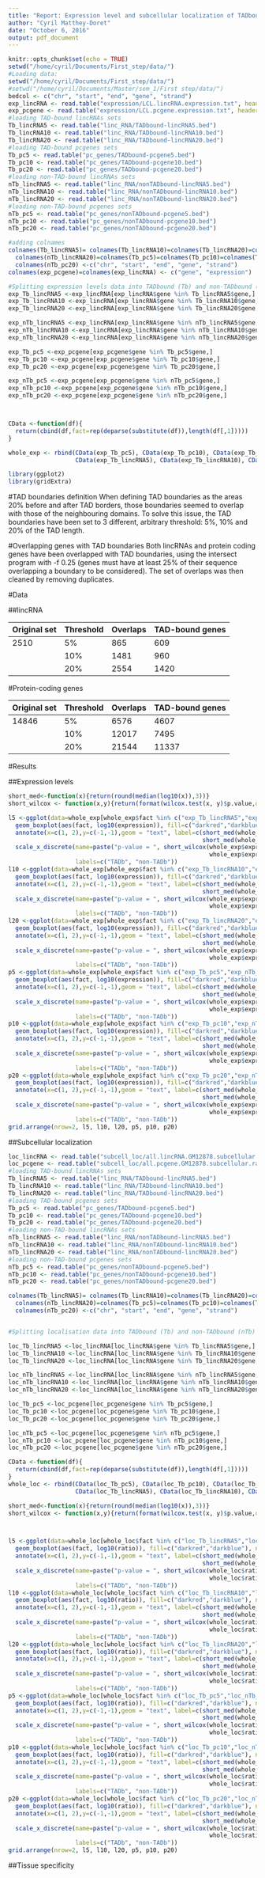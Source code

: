```yaml
---
title: "Report: Expression level and subcellular localization of TADbound and non-TADbound lincRNAs."
author: "Cyril Matthey-Doret"
date: "October 6, 2016"
output: pdf_document
---
```


```r
knitr::opts_chunk$set(echo = TRUE)
setwd("/home/cyril/Documents/First_step/data/")
#Loading data:
setwd("/home/cyril/Documents/First_step/data/")
#setwd("/home/cyril/Documents/Master/sem_1/First step/data/")
bedcol <- c("chr", "start", "end", "gene", "strand")
exp_lincRNA <- read.table("expression/LCL.lincRNA.expression.txt", header = F)
exp_pcgene <- read.table("expression/LCL.pcgene.expression.txt", header = F)
#loading TAD-bound lincRNAs sets
Tb_lincRNA5 <- read.table("linc_RNA/TADbound-lincRNA5.bed")
Tb_lincRNA10 <- read.table("linc_RNA/TADbound-lincRNA10.bed")
Tb_lincRNA20 <- read.table("linc_RNA/TADbound-lincRNA20.bed")
#loading TAD-bound pcgenes sets
Tb_pc5 <- read.table("pc_genes/TADbound-pcgene5.bed")
Tb_pc10 <- read.table("pc_genes/TADbound-pcgene10.bed")
Tb_pc20 <- read.table("pc_genes/TADbound-pcgene20.bed")
#loading non-TAD-bound lincRNAs sets
nTb_lincRNA5 <- read.table("linc_RNA/nonTADbound-lincRNA5.bed")
nTb_lincRNA10 <- read.table("linc_RNA/nonTADbound-lincRNA10.bed")
nTb_lincRNA20 <- read.table("linc_RNA/nonTADbound-lincRNA20.bed")
#loading non-TAD-bound pcgenes sets
nTb_pc5 <- read.table("pc_genes/nonTADbound-pcgene5.bed")
nTb_pc10 <- read.table("pc_genes/nonTADbound-pcgene10.bed")
nTb_pc20 <- read.table("pc_genes/nonTADbound-pcgene20.bed")

#adding colnames
colnames(Tb_lincRNA5)= colnames(Tb_lincRNA10)=colnames(Tb_lincRNA20)=colnames(nTb_lincRNA5)=colnames(nTb_lincRNA10)=
  colnames(nTb_lincRNA20)=colnames(Tb_pc5)=colnames(Tb_pc10)=colnames(Tb_pc20)=colnames(nTb_pc5)=colnames(nTb_pc10)=
  colnames(nTb_pc20) <-c("chr", "start", "end", "gene", "strand")
colnames(exp_pcgene)=colnames(exp_lincRNA) <- c("gene", "expression")

#Splitting expression levels data into TADbound (Tb) and non-TADbound (nTb)
exp_Tb_lincRNA5 <-exp_lincRNA[exp_lincRNA$gene %in% Tb_lincRNA5$gene,]
exp_Tb_lincRNA10 <-exp_lincRNA[exp_lincRNA$gene %in% Tb_lincRNA10$gene,]
exp_Tb_lincRNA20 <-exp_lincRNA[exp_lincRNA$gene %in% Tb_lincRNA20$gene,]

exp_nTb_lincRNA5 <-exp_lincRNA[exp_lincRNA$gene %in% nTb_lincRNA5$gene,]
exp_nTb_lincRNA10 <-exp_lincRNA[exp_lincRNA$gene %in% nTb_lincRNA10$gene,]
exp_nTb_lincRNA20 <-exp_lincRNA[exp_lincRNA$gene %in% nTb_lincRNA20$gene,]

exp_Tb_pc5 <-exp_pcgene[exp_pcgene$gene %in% Tb_pc5$gene,]
exp_Tb_pc10 <-exp_pcgene[exp_pcgene$gene %in% Tb_pc10$gene,]
exp_Tb_pc20 <-exp_pcgene[exp_pcgene$gene %in% Tb_pc20$gene,]

exp_nTb_pc5 <-exp_pcgene[exp_pcgene$gene %in% nTb_pc5$gene,]
exp_nTb_pc10 <-exp_pcgene[exp_pcgene$gene %in% nTb_pc10$gene,]
exp_nTb_pc20 <-exp_pcgene[exp_pcgene$gene %in% nTb_pc20$gene,]



CData <-function(df){
  return(cbind(df,fact=rep(deparse(substitute(df)),length(df[,1]))))
}

whole_exp <- rbind(CData(exp_Tb_pc5), CData(exp_Tb_pc10), CData(exp_Tb_pc20), CData(exp_nTb_pc5), CData(exp_nTb_pc10), CData(exp_nTb_pc20),
                   CData(exp_Tb_lincRNA5), CData(exp_Tb_lincRNA10), CData(exp_Tb_lincRNA20), CData(exp_nTb_lincRNA5), CData(exp_nTb_lincRNA10), CData(exp_nTb_lincRNA20))

library(ggplot2)
library(gridExtra)
```
#TAD boundaries definition
When defining TAD boundaries as the areas 20% before and after TAD borders, those boundaries seemed to overlap with those of the neighbouring domains. To solve this issue, the TAD boundaries have been set to 3 different, arbitrary threshold: 5%, 10% and 20% of the TAD length.

#Overlapping genes with TAD boundaries
Both lincRNAs and protein coding genes have been overlapped with TAD boundaries, using the intersect program with -f 0.25 (genes must have at least 25% of their sequence overlapping a boundary to be considered). The set of overlaps was then cleaned by removing duplicates.

#Data

##lincRNA

Original set|Threshold|Overlaps|TAD-bound genes
------------|---------|--------|-----
2510|5%|865|609
||10%|1481|960
||20%|2554|1420

#Protein-coding genes

Original set|Threshold|Overlaps|TAD-bound genes
------------|---------|--------|-----
14846|5%|6576|4607
||10%|12017|7495
||20%|21544|11337

#Results

##Expression levels

```r
short_med<-function(x){return(round(median(log10(x)),3))}
short_wilcox <- function(x,y){return(format(wilcox.test(x, y)$p.value,digits=3))}

l5 <-ggplot(data=whole_exp[whole_exp$fact %in% c("exp_Tb_lincRNA5","exp_nTb_lincRNA5"),])+
  geom_boxplot(aes(fact, log10(expression)), fill=c("darkred","darkblue"), notch = T)+theme_bw()+ggtitle("lincRNA, 5%")+
  annotate(x=c(1, 2),y=c(-1,-1),geom = "text", label=c(short_med(whole_exp$expression[whole_exp$fact=="exp_Tb_lincRNA5"]), 
                                                       short_med(whole_exp$expression[whole_exp$fact=="exp_nTb_lincRNA5"])))+
  scale_x_discrete(name=paste("p-value = ", short_wilcox(whole_exp$expression[whole_exp$fact=="exp_Tb_lincRNA5"],
                                                         whole_exp$expression[whole_exp$fact=="exp_nTb_lincRNA5"]), sep=" "),
                   labels=c("TADb", "non-TADb"))
l10 <-ggplot(data=whole_exp[whole_exp$fact %in% c("exp_Tb_lincRNA10","exp_nTb_lincRNA10"),])+
  geom_boxplot(aes(fact, log10(expression)), fill=c("darkred","darkblue"), notch = T)+theme_bw()+ggtitle("lincRNA, 10%")+
  annotate(x=c(1, 2),y=c(-1,-1),geom = "text", label=c(short_med(whole_exp$expression[whole_exp$fact=="exp_Tb_lincRNA10"]), 
                                                       short_med(whole_exp$expression[whole_exp$fact=="exp_nTb_lincRNA10"])))+
  scale_x_discrete(name=paste("p-value = ", short_wilcox(whole_exp$expression[whole_exp$fact=="exp_Tb_lincRNA10"],
                                                         whole_exp$expression[whole_exp$fact=="exp_nTb_lincRNA10"]), sep=" "),
                   labels=c("TADb", "non-TADb"))
l20 <-ggplot(data=whole_exp[whole_exp$fact %in% c("exp_Tb_lincRNA20","exp_nTb_lincRNA20"),])+
  geom_boxplot(aes(fact, log10(expression)), fill=c("darkred","darkblue"), notch = T)+theme_bw()+ggtitle("lincRNA, 20%")+
  annotate(x=c(1, 2),y=c(-1,-1),geom = "text", label=c(short_med(whole_exp$expression[whole_exp$fact=="exp_Tb_lincRNA20"]), 
                                                       short_med(whole_exp$expression[whole_exp$fact=="exp_nTb_lincRNA20"])))+
  scale_x_discrete(name=paste("p-value = ", short_wilcox(whole_exp$expression[whole_exp$fact=="exp_Tb_lincRNA20"],
                                                         whole_exp$expression[whole_exp$fact=="exp_nTb_lincRNA20"]), sep=" "),
                   labels=c("TADb", "non-TADb"))
p5 <-ggplot(data=whole_exp[whole_exp$fact %in% c("exp_Tb_pc5","exp_nTb_pc5"),])+
  geom_boxplot(aes(fact, log10(expression)), fill=c("darkred","darkblue"), notch = T)+theme_bw()+ggtitle("protein-coding, 5%")+
  annotate(x=c(1, 2),y=c(-1,-1),geom = "text", label=c(short_med(whole_exp$expression[whole_exp$fact=="exp_Tb_pc5"]), 
                                                       short_med(whole_exp$expression[whole_exp$fact=="exp_nTb_pc5"])))+
  scale_x_discrete(name=paste("p-value = ", short_wilcox(whole_exp$expression[whole_exp$fact=="exp_Tb_pc5"],
                                                         whole_exp$expression[whole_exp$fact=="exp_nTb_pc5"]), sep=" "),
                   labels=c("TADb", "non-TADb"))
p10 <-ggplot(data=whole_exp[whole_exp$fact %in% c("exp_Tb_pc10","exp_nTb_pc10"),])+
  geom_boxplot(aes(fact, log10(expression)), fill=c("darkred","darkblue"), notch = T)+theme_bw()+ggtitle("protein-coding, 10%")+
  annotate(x=c(1, 2),y=c(-1,-1),geom = "text", label=c(short_med(whole_exp$expression[whole_exp$fact=="exp_Tb_pc10"]), 
                                                       short_med(whole_exp$expression[whole_exp$fact=="exp_nTb_pc10"])))+
  scale_x_discrete(name=paste("p-value = ", short_wilcox(whole_exp$expression[whole_exp$fact=="exp_Tb_pc10"],
                                                         whole_exp$expression[whole_exp$fact=="exp_nTb_pc10"]), sep=" "),
                   labels=c("TADb", "non-TADb"))
p20 <-ggplot(data=whole_exp[whole_exp$fact %in% c("exp_Tb_pc20","exp_nTb_pc20"),])+
  geom_boxplot(aes(fact, log10(expression)), fill=c("darkred","darkblue"), notch = T)+theme_bw()+ggtitle("protein-coding, 20%")+
  annotate(x=c(1, 2),y=c(-1,-1),geom = "text", label=c(short_med(whole_exp$expression[whole_exp$fact=="exp_Tb_pc20"]), 
                                                       short_med(whole_exp$expression[whole_exp$fact=="exp_nTb_pc20"])))+
  scale_x_discrete(name=paste("p-value = ", short_wilcox(whole_exp$expression[whole_exp$fact=="exp_Tb_pc20"],
                                                         whole_exp$expression[whole_exp$fact=="exp_nTb_pc20"]), sep=" "),
                   labels=c("TADb", "non-TADb"))
grid.arrange(nrow=2, l5, l10, l20, p5, p10, p20)
```

##Subcellular localization

```r
loc_lincRNA <- read.table("subcell_loc/all.lincRNA.GM12878.subcellular.ratio.txt", header = T)
loc_pcgene <- read.table("subcell_loc/all.pcgene.GM12878.subcellular.ratio.txt", header = T)
#loading TAD-bound lincRNAs sets
Tb_lincRNA5 <- read.table("linc_RNA/TADbound-lincRNA5.bed")
Tb_lincRNA10 <- read.table("linc_RNA/TADbound-lincRNA10.bed")
Tb_lincRNA20 <- read.table("linc_RNA/TADbound-lincRNA20.bed")
#loading TAD-bound pcgenes sets
Tb_pc5 <- read.table("pc_genes/TADbound-pcgene5.bed")
Tb_pc10 <- read.table("pc_genes/TADbound-pcgene10.bed")
Tb_pc20 <- read.table("pc_genes/TADbound-pcgene20.bed")
#loading non-TAD-bound lincRNAs sets
nTb_lincRNA5 <- read.table("linc_RNA/nonTADbound-lincRNA5.bed")
nTb_lincRNA10 <- read.table("linc_RNA/nonTADbound-lincRNA10.bed")
nTb_lincRNA20 <- read.table("linc_RNA/nonTADbound-lincRNA20.bed")
#loading non-TAD-bound pcgenes sets
nTb_pc5 <- read.table("pc_genes/nonTADbound-pcgene5.bed")
nTb_pc10 <- read.table("pc_genes/nonTADbound-pcgene10.bed")
nTb_pc20 <- read.table("pc_genes/nonTADbound-pcgene20.bed")

colnames(Tb_lincRNA5)= colnames(Tb_lincRNA10)=colnames(Tb_lincRNA20)=colnames(nTb_lincRNA5)=colnames(nTb_lincRNA10)=
  colnames(nTb_lincRNA20)=colnames(Tb_pc5)=colnames(Tb_pc10)=colnames(Tb_pc20)=colnames(nTb_pc5)=colnames(nTb_pc10)=
  colnames(nTb_pc20) <-c("chr", "start", "end", "gene", "strand")


#Splitting localisation data into TADbound (Tb) and non-TADbound (nTb)

loc_Tb_lincRNA5 <-loc_lincRNA[loc_lincRNA$gene %in% Tb_lincRNA5$gene,]
loc_Tb_lincRNA10 <-loc_lincRNA[loc_lincRNA$gene %in% Tb_lincRNA10$gene,]
loc_Tb_lincRNA20 <-loc_lincRNA[loc_lincRNA$gene %in% Tb_lincRNA20$gene,]

loc_nTb_lincRNA5 <-loc_lincRNA[loc_lincRNA$gene %in% nTb_lincRNA5$gene,]
loc_nTb_lincRNA10 <-loc_lincRNA[loc_lincRNA$gene %in% nTb_lincRNA10$gene,]
loc_nTb_lincRNA20 <-loc_lincRNA[loc_lincRNA$gene %in% nTb_lincRNA20$gene,]

loc_Tb_pc5 <-loc_pcgene[loc_pcgene$gene %in% Tb_pc5$gene,]
loc_Tb_pc10 <-loc_pcgene[loc_pcgene$gene %in% Tb_pc10$gene,]
loc_Tb_pc20 <-loc_pcgene[loc_pcgene$gene %in% Tb_pc20$gene,]

loc_nTb_pc5 <-loc_pcgene[loc_pcgene$gene %in% nTb_pc5$gene,]
loc_nTb_pc10 <-loc_pcgene[loc_pcgene$gene %in% nTb_pc10$gene,]
loc_nTb_pc20 <-loc_pcgene[loc_pcgene$gene %in% nTb_pc20$gene,]

CData <-function(df){
  return(cbind(df,fact=rep(deparse(substitute(df)),length(df[,1]))))
}
whole_loc <- rbind(CData(loc_Tb_pc5), CData(loc_Tb_pc10), CData(loc_Tb_pc20), CData(loc_nTb_pc5), CData(loc_nTb_pc10), CData(loc_nTb_pc20),
                   CData(loc_Tb_lincRNA5), CData(loc_Tb_lincRNA10), CData(loc_Tb_lincRNA20), CData(loc_nTb_lincRNA5), CData(loc_nTb_lincRNA10), CData(loc_nTb_lincRNA20))

short_med<-function(x){return(round(median(log10(x)),3))}
short_wilcox <- function(x,y){return(format(wilcox.test(x, y)$p.value,digits=3))}



l5 <-ggplot(data=whole_loc[whole_loc$fact %in% c("loc_Tb_lincRNA5","loc_nTb_lincRNA5"),])+
  geom_boxplot(aes(fact, log10(ratio)), fill=c("darkred","darkblue"), notch = T)+theme_bw()+ggtitle("lincRNA, 5%")+
  annotate(x=c(1, 2),y=c(-1,-1),geom = "text", label=c(short_med(whole_loc$ratio[whole_loc$fact=="loc_Tb_lincRNA5"]), 
                                                       short_med(whole_loc$ratio[whole_loc$fact=="loc_nTb_lincRNA5"])))+
  scale_x_discrete(name=paste("p-value = ", short_wilcox(whole_loc$ratio[whole_loc$fact=="loc_Tb_lincRNA5"],
                                                         whole_loc$ratio[whole_loc$fact=="loc_nTb_lincRNA5"]), sep=" "),
                   labels=c("TADb", "non-TADb"))
l10 <-ggplot(data=whole_loc[whole_loc$fact %in% c("loc_Tb_lincRNA10","loc_nTb_lincRNA10"),])+
  geom_boxplot(aes(fact, log10(ratio)), fill=c("darkred","darkblue"), notch = T)+theme_bw()+ggtitle("lincRNA, 10%")+
  annotate(x=c(1, 2),y=c(-1,-1),geom = "text", label=c(short_med(whole_loc$ratio[whole_loc$fact=="loc_Tb_lincRNA10"]), 
                                                       short_med(whole_loc$ratio[whole_loc$fact=="loc_nTb_lincRNA10"])))+
  scale_x_discrete(name=paste("p-value = ", short_wilcox(whole_loc$ratio[whole_loc$fact=="loc_Tb_lincRNA10"],
                                                         whole_loc$ratio[whole_loc$fact=="loc_nTb_lincRNA10"]), sep=" "),
                   labels=c("TADb", "non-TADb"))
l20 <-ggplot(data=whole_loc[whole_loc$fact %in% c("loc_Tb_lincRNA20","loc_nTb_lincRNA20"),])+
  geom_boxplot(aes(fact, log10(ratio)), fill=c("darkred","darkblue"), notch = T)+theme_bw()+ggtitle("lincRNA, 20%")+
  annotate(x=c(1, 2),y=c(-1,-1),geom = "text", label=c(short_med(whole_loc$ratio[whole_loc$fact=="loc_Tb_lincRNA20"]), 
                                                       short_med(whole_loc$ratio[whole_loc$fact=="loc_nTb_lincRNA20"])))+
  scale_x_discrete(name=paste("p-value = ", short_wilcox(whole_loc$ratio[whole_loc$fact=="loc_Tb_lincRNA20"],
                                                         whole_loc$ratio[whole_loc$fact=="loc_nTb_lincRNA20"]), sep=" "),
                   labels=c("TADb", "non-TADb"))
p5 <-ggplot(data=whole_loc[whole_loc$fact %in% c("loc_Tb_pc5","loc_nTb_pc5"),])+
  geom_boxplot(aes(fact, log10(ratio)), fill=c("darkred","darkblue"), notch = T)+theme_bw()+ggtitle("protein-coding, 5%")+
  annotate(x=c(1, 2),y=c(-1,-1),geom = "text", label=c(short_med(whole_loc$ratio[whole_loc$fact=="loc_Tb_pc5"]), 
                                                       short_med(whole_loc$ratio[whole_loc$fact=="loc_nTb_pc5"])))+
  scale_x_discrete(name=paste("p-value = ", short_wilcox(whole_loc$ratio[whole_loc$fact=="loc_Tb_pc5"],
                                                         whole_loc$ratio[whole_loc$fact=="loc_nTb_pc5"]), sep=" "),
                   labels=c("TADb", "non-TADb"))
p10 <-ggplot(data=whole_loc[whole_loc$fact %in% c("loc_Tb_pc10","loc_nTb_pc10"),])+
  geom_boxplot(aes(fact, log10(ratio)), fill=c("darkred","darkblue"), notch = T)+theme_bw()+ggtitle("protein-coding, 10%")+
  annotate(x=c(1, 2),y=c(-1,-1),geom = "text", label=c(short_med(whole_loc$ratio[whole_loc$fact=="loc_Tb_pc10"]), 
                                                       short_med(whole_loc$ratio[whole_loc$fact=="loc_nTb_pc10"])))+
  scale_x_discrete(name=paste("p-value = ", short_wilcox(whole_loc$ratio[whole_loc$fact=="loc_Tb_pc10"],
                                                         whole_loc$ratio[whole_loc$fact=="loc_nTb_pc10"]), sep=" "),
                   labels=c("TADb", "non-TADb"))
p20 <-ggplot(data=whole_loc[whole_loc$fact %in% c("loc_Tb_pc20","loc_nTb_pc20"),])+
  geom_boxplot(aes(fact, log10(ratio)), fill=c("darkred","darkblue"), notch = T)+theme_bw()+ggtitle("protein-coding, 20%")+
  annotate(x=c(1, 2),y=c(-1,-1),geom = "text", label=c(short_med(whole_loc$ratio[whole_loc$fact=="loc_Tb_pc20"]), 
                                                       short_med(whole_loc$ratio[whole_loc$fact=="loc_nTb_pc20"])))+
  scale_x_discrete(name=paste("p-value = ", short_wilcox(whole_loc$ratio[whole_loc$fact=="loc_Tb_pc20"],
                                                         whole_loc$ratio[whole_loc$fact=="loc_nTb_pc20"]), sep=" "),
                   labels=c("TADb", "non-TADb"))
grid.arrange(nrow=2, l5, l10, l20, p5, p10, p20)
```

##Tissue specificity






